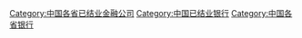 [[Category:中国各省已结业金融公司|Category:中国各省已结业金融公司]]
[[Category:中国已结业银行|Category:中国已结业银行]]
[[Category:中国各省银行|Category:中国各省银行]]